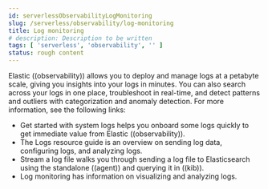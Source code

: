```yaml
---
id: serverlessObservabilityLogMonitoring
slug: /serverless/observability/log-monitoring
title: Log monitoring
# description: Description to be written
tags: [ 'serverless', 'observability', '' ]
status: rough content
---
```



<RoughContent />

<div id="logs-observability-overview"></div>

Elastic ((observability)) allows you to deploy and manage logs at a petabyte scale, giving you insights into your logs in minutes. You can also search across your logs in one place, troubleshoot in real-time, and detect patterns and outliers with categorization and anomaly detection. For more information, see the following links:

- <DocLink id="serverlessObservabilityGetStartedWithLogs">Get started with system logs</DocLink> helps you onboard some logs quickly to get immediate value from Elastic ((observability)).
- The <DocLink id="serverlessObservabilityLogsResourceGuide">Logs resource guide</DocLink> is an overview on sending log data, configuring logs, and analyzing logs.
- <DocLink id="serverlessObservabilityStreamLogFiles">Stream a log file</DocLink> walks you through sending a log file to Elasticsearch using the standalone ((agent)) and querying it in ((kib)).
- <DocLink id="serverlessObservabilityDiscoverAndExploreLogs">Log monitoring</DocLink> has information on visualizing and analyzing logs.
